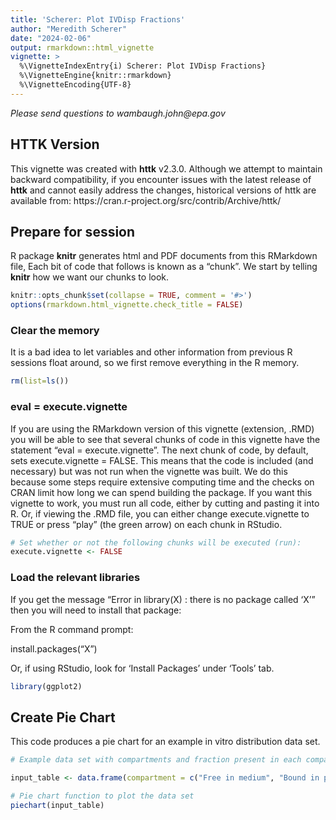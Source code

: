 ```yaml
---
title: 'Scherer: Plot IVDisp Fractions'
author: "Meredith Scherer"
date: "2024-02-06"
output: rmarkdown::html_vignette
vignette: >
  %\VignetteIndexEntry{i) Scherer: Plot IVDisp Fractions}
  %\VignetteEngine{knitr::rmarkdown}
  %\VignetteEncoding{UTF-8}
---
```

*Please send questions to wambaugh.john@epa.gov*

## HTTK Version

This vignette was created with **httk** v2.3.0. Although we attempt to maintain backward compatibility, if you encounter issues with the latest release of **httk** and cannot easily address the changes, historical versions of httk are available from: https://cran.r-project.org/src/contrib/Archive/httk/

## Prepare for session
R package **knitr** generates html and PDF documents from this RMarkdown file,
Each bit of code that follows is known as a "chunk". We start by telling 
**knitr** how we want our chunks to look.
```r
knitr::opts_chunk$set(collapse = TRUE, comment = '#>')
options(rmarkdown.html_vignette.check_title = FALSE)
```

### Clear the memory
It is a bad idea to let variables and other information from previous R
sessions float around, so we first remove everything in the R memory.
```r
rm(list=ls()) 
```

### eval = execute.vignette
If you are using the RMarkdown version of this vignette (extension, .RMD) you
will be able to see that several chunks of code in this vignette
have the statement "eval = execute.vignette". The next chunk of code, by default,
sets execute.vignette = FALSE.  This means that the code is included (and necessary) but was
not run when the vignette was built. We do this because some steps require 
extensive computing time and the checks on CRAN limit how long we can spend
building the package. If you want this vignette to work, you must run all code,
either by cutting and pasting it into R. Or, if viewing the .RMD file, you can
either change execute.vignette to TRUE or press "play" (the green arrow) on
each chunk in RStudio.
```r
# Set whether or not the following chunks will be executed (run):
execute.vignette <- FALSE
```

### Load the relevant libraries
If you get the message "Error in library(X) : there is no package called 'X'"
then you will need to install that package: 

From the R command prompt:

install.packages("X")

Or, if using RStudio, look for 'Install Packages' under 'Tools' tab.
```r
library(ggplot2)
```

## Create Pie Chart

This code produces a pie chart for an example in vitro distribution data set.

```r

# Example data set with compartments and fraction present in each compartment

input_table <- data.frame(compartment = c("Free in medium", "Bound in plasma", "Associated with cells", "In headspace", "Soaked to well plastic"), fraction=c(0.1, 0.240597245, 0.600, 0.048, 0.01140276))

```


```r

# Pie chart function to plot the data set
piechart(input_table)

```






